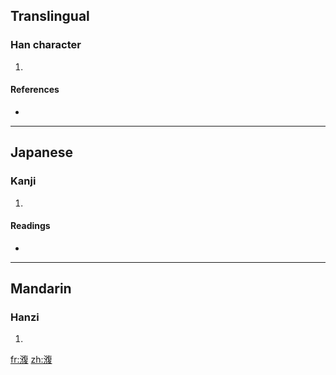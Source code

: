 ==Translingual==

===Han character===
{{Han char|rn=85|rad=水|as=12|sn=15|four=3814<sub>7</sub>|canj=水竹人水 (EHOE)}}

# {{defn|Han|sort=水12}}

====References====
* {{Han ref|kx=0652.090|dkj=18337|dj=1062.110|hdz=31745.030|uh=6F93|ud=28563|bh=E651|bd=58961}}

----

==Japanese==

===Kanji===
{{ja-kanji|grade=|rs=水12}}

# {{defn|Japanese}}

====Readings====
* {{ja-readings|on=[[ふく]] (fuku), [[ぶく]] (buku)|kun=}}

----

==Mandarin==

===Hanzi===
{{cmn-hanzi|pin=[[fú]] ([[fu2]]), [[miǎn]] ([[mian3]]), [[shéng]] ([[sheng2]])|wg=fu<sup>2</sup>, mien<sup>3</sup>, sheng<sup>2</sup>}}

# {{defn|Mandarin}}

[[fr:澓]]
[[zh:澓]]